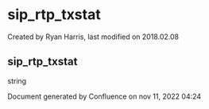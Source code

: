 
# sip_rtp_txstat 

 Created by  Ryan Harris, last modified on 2018.02.08

## sip_rtp_txstat

string

Document generated by Confluence on nov 11, 2022 04:24
